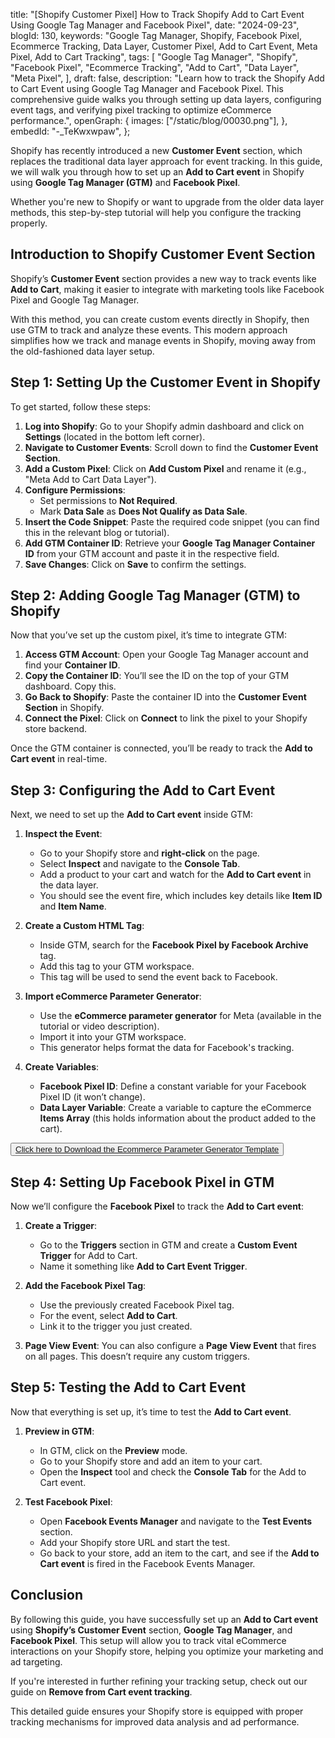   title:
    "[Shopify Customer Pixel] How to Track Shopify Add to Cart Event Using Google Tag Manager and Facebook Pixel",
  date: "2024-09-23",
  blogId: 130,
  keywords:
    "Google Tag Manager, Shopify, Facebook Pixel, Ecommerce Tracking, Data Layer, Customer Pixel, Add to Cart Event, Meta Pixel, Add to Cart Tracking",
  tags: [
    "Google Tag Manager",
    "Shopify",
    "Facebook Pixel",
    "Ecommerce Tracking",
    "Add to Cart",
    "Data Layer",
    "Meta Pixel",
  ],
  draft: false,
  description:
    "Learn how to track the Shopify Add to Cart Event using Google Tag Manager and Facebook Pixel. This comprehensive guide walks you through setting up data layers, configuring event tags, and verifying pixel tracking to optimize eCommerce performance.",
  openGraph: {
    images: ["/static/blog/00030.png"],
  },
  embedId: "-_TeKwxwpaw",
};

Shopify has recently introduced a new **Customer Event** section, which replaces the traditional data layer approach for event tracking. In this guide, we will walk you through how to set up an **Add to Cart event** in Shopify using **Google Tag Manager (GTM)** and **Facebook Pixel**.

Whether you're new to Shopify or want to upgrade from the older data layer methods, this step-by-step tutorial will help you configure the tracking properly.

## Introduction to Shopify Customer Event Section

Shopify’s **Customer Event** section provides a new way to track events like **Add to Cart**, making it easier to integrate with marketing tools like Facebook Pixel and Google Tag Manager.

With this method, you can create custom events directly in Shopify, then use GTM to track and analyze these events. This modern approach simplifies how we track and manage events in Shopify, moving away from the old-fashioned data layer setup.

## Step 1: Setting Up the Customer Event in Shopify

To get started, follow these steps:

1. **Log into Shopify**: Go to your Shopify admin dashboard and click on **Settings** (located in the bottom left corner).
2. **Navigate to Customer Events**: Scroll down to find the **Customer Event Section**.
3. **Add a Custom Pixel**: Click on **Add Custom Pixel** and rename it (e.g., "Meta Add to Cart Data Layer").
4. **Configure Permissions**:
   - Set permissions to **Not Required**.
   - Mark **Data Sale** as **Does Not Qualify as Data Sale**.
5. **Insert the Code Snippet**: Paste the required code snippet (you can find this in the relevant blog or tutorial).
6. **Add GTM Container ID**: Retrieve your **Google Tag Manager Container ID** from your GTM account and paste it in the respective field.
7. **Save Changes**: Click on **Save** to confirm the settings.

<DataLayerCodeBlock fileName="add_to_cart.js" />

## Step 2: Adding Google Tag Manager (GTM) to Shopify

Now that you’ve set up the custom pixel, it’s time to integrate GTM:

1. **Access GTM Account**: Open your Google Tag Manager account and find your **Container ID**.
2. **Copy the Container ID**: You’ll see the ID on the top of your GTM dashboard. Copy this.
3. **Go Back to Shopify**: Paste the container ID into the **Customer Event Section** in Shopify.
4. **Connect the Pixel**: Click on **Connect** to link the pixel to your Shopify store backend.

Once the GTM container is connected, you’ll be ready to track the **Add to Cart event** in real-time.

## Step 3: Configuring the Add to Cart Event

Next, we need to set up the **Add to Cart event** inside GTM:

1. **Inspect the Event**:

   - Go to your Shopify store and **right-click** on the page.
   - Select **Inspect** and navigate to the **Console Tab**.
   - Add a product to your cart and watch for the **Add to Cart event** in the data layer.
   - You should see the event fire, which includes key details like **Item ID** and **Item Name**.

2. **Create a Custom HTML Tag**:

   - Inside GTM, search for the **Facebook Pixel by Facebook Archive** tag.
   - Add this tag to your GTM workspace.
   - This tag will be used to send the event back to Facebook.

3. **Import eCommerce Parameter Generator**:

   - Use the **eCommerce parameter generator** for Meta (available in the tutorial or video description).
   - Import it into your GTM workspace.
   - This generator helps format the data for Facebook's tracking.

4. **Create Variables**:
   - **Facebook Pixel ID**: Define a constant variable for your Facebook Pixel ID (it won’t change).
   - **Data Layer Variable**: Create a variable to capture the eCommerce **Items Array** (this holds information about the product added to the cart).

<AuthenticatedLayout>
  <AuthenticatedLayout>
    <Button className="p-6">
      <a href="/static/templates/Ecommerce-Parameter-Generator.tpl" download>
        Click here to Download the Ecommerce Parameter Generator Template
      </a>
    </Button>
  </AuthenticatedLayout>
</AuthenticatedLayout>

## Step 4: Setting Up Facebook Pixel in GTM

Now we’ll configure the **Facebook Pixel** to track the **Add to Cart event**:

1. **Create a Trigger**:

   - Go to the **Triggers** section in GTM and create a **Custom Event Trigger** for Add to Cart.
   - Name it something like **Add to Cart Event Trigger**.

2. **Add the Facebook Pixel Tag**:

   - Use the previously created Facebook Pixel tag.
   - For the event, select **Add to Cart**.
   - Link it to the trigger you just created.

3. **Page View Event**: You can also configure a **Page View Event** that fires on all pages. This doesn’t require any custom triggers.

## Step 5: Testing the Add to Cart Event

Now that everything is set up, it’s time to test the **Add to Cart event**.

1. **Preview in GTM**:

   - In GTM, click on the **Preview** mode.
   - Go to your Shopify store and add an item to your cart.
   - Open the **Inspect** tool and check the **Console Tab** for the Add to Cart event.

2. **Test Facebook Pixel**:
   - Open **Facebook Events Manager** and navigate to the **Test Events** section.
   - Add your Shopify store URL and start the test.
   - Go back to your store, add an item to the cart, and see if the **Add to Cart event** is fired in the Facebook Events Manager.

## Conclusion

By following this guide, you have successfully set up an **Add to Cart event** using **Shopify’s Customer Event** section, **Google Tag Manager**, and **Facebook Pixel**. This setup will allow you to track vital eCommerce interactions on your Shopify store, helping you optimize your marketing and ad targeting.

If you're interested in further refining your tracking setup, check out our guide on **Remove from Cart event tracking**.

This detailed guide ensures your Shopify store is equipped with proper tracking mechanisms for improved data analysis and ad performance.
